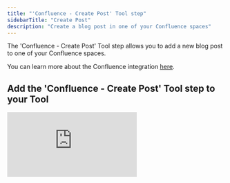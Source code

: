 ```yaml
---
title: "'Confluence - Create Post' Tool step"
sidebarTitle: "Create Post"
description: "Create a blog post in one of your Confluence spaces"
---
```


The 'Confluence - Create Post' Tool step allows you to add a new blog post to one of your Confluence spaces.

<Note>You can learn more about the Confluence integration [here](/integrations/popular-integrations/confluence).</Note>

## Add the 'Confluence - Create Post' Tool step to your Tool

<div style={{ width:"100%",position:"relative",paddingTop:"56.25%" }}>
<iframe src="https://app.supademo.com/embed/cmccpwwor3tkw8qszk7gw5blh" frameBorder="0" title="Add the Confluence - Create Post Tool step to your Tool" allow="clipboard-write" webkitallowfullscreen="true" mozallowfullscreen="true" allowfullscreen style={{ position:"absolute",top:0,left:0,width:"100%",height:"100%",border:"3px solid #5E43CE",borderRadius:"10px" }} />

</div>

You can add the 'Confluence - Create Post' Tool step to your Tool by:

1. Creating a new Tool, then searching for the 'Confluence - Create Post' Tool step
2. Click 'Expand' to see the full Tool step
3. Select or add your Confluence account
4. Select the Confluence space you want to create the blog post in under 'Space ID'
5. Add the title of your blog post
6. Add the content you want to add to the blog post under 'Body'
7. Use the 'Status' field to choose if you want to create the blog post published ('current') or as a draft.
8. Click 'Run Step' to test out your Tool step